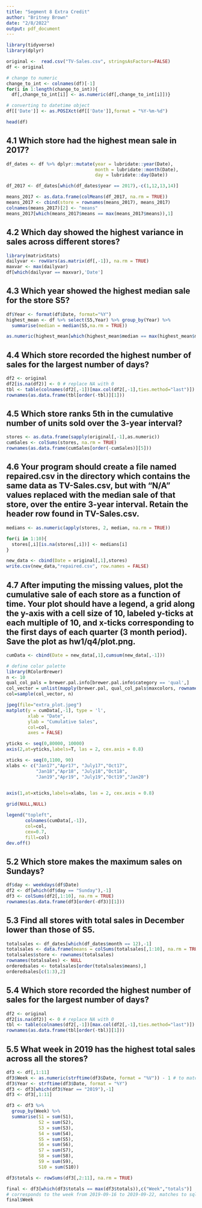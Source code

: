 ```yaml
---
title: "Segment 8 Extra Credit"
author: "Britney Brown"
date: "2/8/2022"
output: pdf_document
---
```


```r
library(tidyverse)
library(dplyr)
```

```r
original <-  read.csv("TV-Sales.csv", stringsAsFactors=FALSE)
df <- original

# change to numeric 
change_to_int <- colnames(df)[-1]
for(i in 1:length(change_to_int)){
  df[,change_to_int[i]] <- as.numeric(df[,change_to_int[i]])}

# converting to datetime object
df[['Date']] <- as.POSIXct(df[['Date']],format = "%Y-%m-%d")

head(df)
```
## 4.1	Which store had the highest mean sale in 2017?
```r
df_dates <- df %>% dplyr::mutate(year = lubridate::year(Date), 
                                 month = lubridate::month(Date), 
                                 day = lubridate::day(Date))

df_2017 <- df_dates[which(df_dates$year == 2017),-c(1,12,13,14)]

means_2017 <- as.data.frame(colMeans(df_2017, na.rm = TRUE))
means_2017 <- cbind(store = rownames(means_2017), means_2017)
colnames(means_2017)[2] <- "means"
means_2017[which(means_2017$means == max(means_2017$means)),1]
```

## 4.2	Which day showed the highest variance in sales across different stores?
```r
library(matrixStats)
dailyvar <- rowVars(as.matrix(df[,-1]), na.rm = TRUE)
maxvar <- max(dailyvar)
df[which(dailyvar == maxvar),'Date']
```

## 4.3	Which year showed the highest median sale for the store S5?
```r
df$Year <- format(df$Date, format="%Y")
highest_mean <- df %>% select(S5,Year) %>% group_by(Year) %>% 
  summarise(median = median(S5,na.rm = TRUE))

as.numeric(highest_mean[which(highest_mean$median == max(highest_mean$median)),'Year'])
```

## 4.4	Which store recorded the highest number of sales for the largest number of days?
```r
df2 <- original
df2[is.na(df2)] <- 0 # replace NA with 0
tbl <- table(colnames(df2[,-1])[max.col(df2[,-1],ties.method="last")])
rownames(as.data.frame(tbl[order(-tbl)][1]))
```

## 4.5	Which store ranks 5th in the cumulative number of units sold over the 3-year interval?
```r
stores <- as.data.frame(sapply(original[,-1],as.numeric))
cumSales <- colSums(stores, na.rm = TRUE)
rownames(as.data.frame(cumSales[order(-cumSales)][5]))
```

\newpage
## 4.6	Your program should create a file named repaired.csv in the directory which contains the same data as TV-Sales.csv, but with “N/A” values replaced with the median sale of that store, over the entire 3-year interval. Retain the header row found in TV-Sales.csv.

```r
medians <- as.numeric(apply(stores, 2, median, na.rm = TRUE))

for(i in 1:10){
  stores[,i][is.na(stores[,i])] <- medians[i]
}

new_data <- cbind(Date = original[,1],stores)
write.csv(new_data,"repaired.csv", row.names = FALSE)
```

## 4.7	After imputing the missing values, plot the cumulative sale of each store as a function of time. Your plot should have a legend, a grid along the y-axis with a cell size of 10, labeled y-ticks at each multiple of 10, and x-ticks corresponding to the first days of each quarter (3 month period). Save the plot as hw1/q4/plot.png.

```r
cumData <- cbind(Date = new_data[,1],cumsum(new_data[,-1]))

# define color palette
library(RColorBrewer)
n <- 10
qual_col_pals = brewer.pal.info[brewer.pal.info$category == 'qual',]
col_vector = unlist(mapply(brewer.pal, qual_col_pals$maxcolors, rownames(qual_col_pals)))
col=sample(col_vector, n)

jpeg(file="extra_plot.jpeg")
matplot(y = cumData[,-1], type = 'l', 
        xlab = "Date", 
        ylab = "Cumulative Sales", 
        col=col,
        axes = FALSE)

yticks <- seq(0,80000, 10000)
axis(2,at=yticks,labels=T, las = 2, cex.axis = 0.8)

xticks <- seq(0,1100, 90)
xlabs <- c("Jan17","Apr17", "July17","Oct17",
           "Jan18","Apr18", "July18","Oct18",
           "Jan19","Apr19", "July19","Oct19","Jan20")

       
axis(1,at=xticks,labels=xlabs, las = 2, cex.axis = 0.8)

grid(NULL,NULL)

legend("topleft", 
       colnames(cumData[,-1]),
       col=col,
       cex=0.7,
       fill=col)
dev.off()
```

## 5.2	Which store makes the maximum sales on Sundays?
```r
df$day <- weekdays(df$Date)
df2 <- df[which(df$day == "Sunday"),-1]
df3 <- colSums(df2[,1:10], na.rm = TRUE)
rownames(as.data.frame(df3[order(-df3)][1]))
```

## 5.3	Find all stores with total sales in December lower than those of S5.
```r
totalsales <- df_dates[which(df_dates$month == 12),-1]
totalsales <- data.frame(means = colSums(totalsales[,1:10], na.rm = TRUE))
totalsales$store <- rownames(totalsales)
rownames(totalsales) <- NULL
orderedsales <- totalsales[order(totalsales$means),]
orderedsales[c(1:3),2]
```

## 5.4	Which store recorded the highest number of sales for the largest number of days?
```r
df2 <- original
df2[is.na(df2)] <- 0 # replace NA with 0
tbl <- table(colnames(df2[,-1])[max.col(df2[,-1],ties.method="last")])
rownames(as.data.frame(tbl[order(-tbl)][1]))
```

\newpage

## 5.5	What week in 2019 has the highest total sales across all the stores?
```r
df3 <- df[,1:11]
df3$Week <- as.numeric(strftime(df3$Date, format = "%V")) - 1 # to match python syntax
df3$Year <- strftime(df3$Date, format = "%Y")
df3 <- df3[which(df3$Year == "2019"),-1]
df3 <- df3[,1:11]

df3 <- df3 %>% 
  group_by(Week) %>% 
  summarise(S1 = sum(S1),
            S2 = sum(S2),
            S3 = sum(S3),
            S4 = sum(S4),
            S5 = sum(S5),
            S6 = sum(S6),
            S7 = sum(S7),
            S8 = sum(S8),
            S9 = sum(S9),
            S10 = sum(S10))

df3$totals <- rowSums(df3[,2:11], na.rm = TRUE)

final <- df3[which(df3$totals == max(df3$totals)),c("Week","totals")]
# corresponds to the week from 2019-09-16 to 2019-09-22, matches to sql segment
final$Week
```


